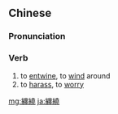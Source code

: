 {{also|缠绕}}
==Chinese==
{{zh-forms|s=缠绕}}

===Pronunciation===
{{zh-pron
|m=chánrào
|cat=v
}}

===Verb===
{{zh-verb}}

# to [[entwine]], to [[wind]] around
# to [[harass]], to [[worry]]

[[mg:纏繞]]
[[ja:纏繞]]